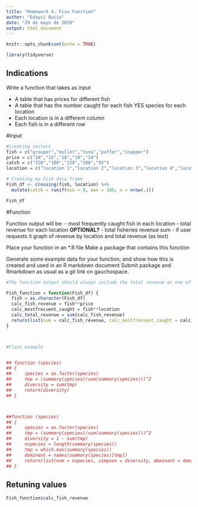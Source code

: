 ```yaml
---
title: "Homework 4. Fisu Function"
author: "Edaysi Bucio"
date: "29 de mayo de 2019"
output: html_document
---
```


```r
knitr::opts_chunk$set(echo = TRUE)

library(tidyverse)

```

## Indications
Write a function that takes as input

- A table that has prices for different fish
- A table that has the number caught for each fish YES
species for each location
- Each location is in a different column
- Each fish is in a different row 

#Input
```r

#Creating vectors
fish = c("grouper","mullet","tuna","puffer","snapper")
price = c("20","15","18","10","14")
catch = c("150","180","220","200","92")
location = c("location 1","location 2","location 3","location 4","location 5")

# Creating my Fish data frame
Fish_df <- crossing(fish, location) %>%
  mutate(catch = runif(min = 0, max = 100, n = nrow(.)))

Fish_df

```


#Function

Function output will be:
- most frequently caught fish in each location
- total revenue for each location **OPTIONAL?**
- total fisheries revenue sum 
- if user requests it graph of revenue by location and total revenue (as text)

Place your function in an *.R file Make a package that contains this function

Generate some example data for your function; and show how this is created and used in an R markdown document Submit package and Rmarkdown as usual as a git link on gauchospace.

```r

#The function output should always include the total revenue as one of the elements in the list.

Fish_function = function(Fish_df) {
  fish = as.character(Fish_df)
  calc_fish_revenue = fish**price
  calc_mostfrecuent_caught = fish**location
  calc_total_revenue = sum(calc_fish_revenue)
  return(list(num = calc_fish_revenue, calc_mostfrecuent_caught = calc_mostfrecuent_caught, calc_mostfrecuent_caught = calc_mostfrecuent_caught))                         
}



#Class example


## function (species) 
## {
##     species = as.factor(species)
##     tmp = (summary(species)/sum(summary(species)))^2
##     diversity = sum(tmp)
##     return(diversity)
## }



##function (species) 
## {
##     species = as.factor(species)
##     tmp = (summary(species)/sum(summary(species)))^2
##     diversity = 1 - sum(tmp)
##     nspecies = length(summary(species))
##     tmp = which.max(summary(species))
##     dominant = names(summary(species)[tmp])
##     return(list(num = nspecies, simpson = diversity, dominant = dominant))
## }

```

## Retuning values
```r

Fish_function$calc_fish_revenue



```

